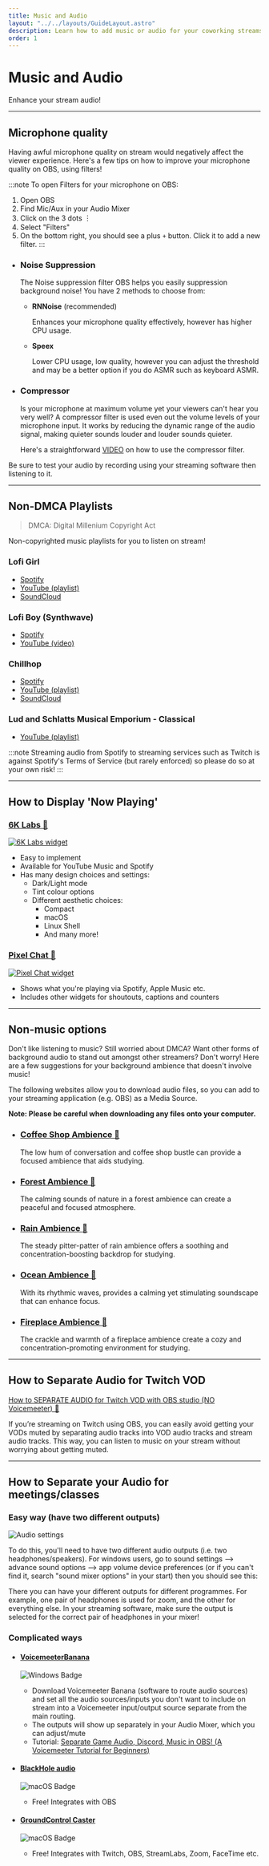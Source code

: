 ```yaml
---
title: Music and Audio
layout: "../../layouts/GuideLayout.astro"
description: Learn how to add music or audio for your coworking streams!
order: 1
---
```


# Music and Audio

Enhance your stream audio!

---

## Microphone quality

Having awful microphone quality on stream would negatively affect the viewer experience. Here's a few tips on how to improve your microphone quality on OBS, using filters!

:::note
To open Filters for your microphone on OBS:
1. Open OBS
2. Find Mic/Aux in your Audio Mixer
3. Click on the 3 dots  &#65049;
4. Select "Filters"
5. On the bottom right, you should see a plus `+` button. Click it to add a new filter.
:::

- ### Noise Suppression

  The Noise suppression filter OBS helps you easily suppression background noise! You have 2 methods to choose from:

  - **RNNoise** (recommended)
    
    Enhances your microphone quality effectively, however has higher CPU usage.

  - **Speex**
    
    Lower CPU usage, low quality, however you can adjust the threshold and may be a better option if you do ASMR such as keyboard ASMR.

- ### Compressor

  Is your microphone at maximum volume yet your viewers can't hear you very well? A compressor filter is used even out the volume levels of your microphone input. It works by reducing the dynamic range of the audio signal, making quieter sounds louder and louder sounds quieter.

  Here's a straightforward [VIDEO](https://youtu.be/ZvX7Ys0ghG4) on how to use the compressor filter.

Be sure to test your audio by recording using your streaming software then listening to it.

---

## Non-DMCA Playlists

> DMCA: Digital Millenium Copyright Act

Non-copyrighted music playlists for you to listen on stream!

### Lofi Girl

- [Spotify](https://open.spotify.com/playlist/0vvXsWCC9xrXsKd4FyS8kM?si=65d4b951673847a2)
- [YouTube (playlist)](https://www.youtube.com/watch?v=CMNyHBx1gak&list=PL6NdkXsPL07KN01gH2vucrHCEyyNmVEx4)
- [SoundCloud](https://soundcloud.com/lofi_girl)

### Lofi Boy (Synthwave)

- [Spotify](https://open.spotify.com/playlist/1YIe34rcmLjCYpY9wJoM2p?si=f5115c5c9b644871)
- [YouTube (video)](https://youtu.be/TlWYgGyNnJo)

### Chillhop

- [Spotify](https://open.spotify.com/user/chillhopmusic?si=b9c63cbb27db45ab&nd=1&dlsi=477657d953294e71)
- [YouTube (playlist)](https://www.youtube.com/watch?v=XuW2hx3h7sE&list=PLt7bG0K25iXgkGK9PLhP3yryqc7S8uHds)
- [SoundCloud](https://soundcloud.com/chillhopdotcom)

### Lud and Schlatts Musical Emporium - Classical

- [YouTube (playlist)](https://youtu.be/VBSP75pr2bg?list=PL2LwrpMfls5K1DVyG5ii_mEGKqzK9EGlr)

:::note
Streaming audio from Spotify to streaming services such as Twitch is against Spotify's Terms of Service (but rarely enforced) so please do so at your own risk! 
:::

---

## How to Display 'Now Playing'

### [6K Labs 🔗](https://6klabs.com/)

<a href="https://6klabs.com/">
  <Image src={SixKLabs} alt="6K Labs widget" loading="lazy" />
</a>

- Easy to implement
- Available for YouTube Music and Spotify
- Has many design choices and settings:
  - Dark/Light mode
  - Tint colour options
  - Different aesthetic choices:
    - Compact
    - macOS
    - Linux Shell
    - And many more!

### [Pixel Chat 🔗](https://pixelchat.tv/)

<a href="https://pixelchat.tv/"><Image src={PixelChat} alt="Pixel Chat widget" loading="lazy" /></a>

- Shows what you're playing via Spotify, Apple Music etc.
- Includes other widgets for shoutouts, captions and counters

---

## Non-music options

Don't like listening to music? Still worried about DMCA? Want other forms of background audio to stand out amongst other streamers? Don't worry! Here are a few suggestions for your background ambience that doesn't involve music!

The following websites allow you to download audio files, so you can add to your streaming application (e.g. OBS) as a Media Source.

**Note: Please be careful when downloading any files onto your computer.**

- ### [Coffee Shop Ambience 🔗](https://pixabay.com/sound-effects/search/coffee%20shop/)

  The low hum of conversation and coffee shop bustle can provide a focused ambience that aids studying.

- ### [Forest Ambience 🔗](https://pixabay.com/sound-effects/search/forest%20ambience/)

  The calming sounds of nature in a forest ambience can create a peaceful and focused atmosphere.

- ### [Rain Ambience 🔗](https://pixabay.com/sound-effects/search/rain/)

  The steady pitter-patter of rain ambience offers a soothing and concentration-boosting backdrop for studying.

- ### [Ocean Ambience 🔗](https://pixabay.com/sound-effects/search/ocean%20ambience/)

  With its rhythmic waves, provides a calming yet stimulating soundscape that can enhance focus.

- ### [Fireplace Ambience 🔗](https://pixabay.com/sound-effects/search/fireplace/)

  The crackle and warmth of a fireplace ambience create a cozy and concentration-promoting environment for studying.

---

## How to Separate Audio for Twitch VOD

[How to SEPARATE AUDIO for Twitch VOD with OBS studio (NO Voicemeeter) 🔗](https://www.youtube.com/watch?v=0Lj5rkqSp48)

If you’re streaming on Twitch using OBS, you can easily avoid getting your VODs muted by separating audio tracks into VOD audio tracks and stream audio tracks. This way, you can listen to music on your stream without worrying about getting muted.

---

## How to Separate your Audio for meetings/classes

### Easy way (have two different outputs)

<Image src={AudioSettings} alt="Audio settings" loading="lazy" />

To do this, you'll need to have two different audio outputs (i.e. two headphones/speakers). For windows users, go to sound settings --> advance sound options --> app volume device preferences (or if you can't find it, search "sound mixer options" in your start) then you should see this:

There you can have your different outputs for different programmes. For example, one pair of headphones is used for zoom, and the other for everything else. In your streaming software, make sure the output is selected for the correct pair of headphones in your mixer!

### Complicated ways

- #### [VoicemeeterBanana](https://vb-audio.com/Voicemeeter/banana.htm) 
  ![Windows Badge](https://img.shields.io/badge/Windows-0078D4?logo=windows&logoColor=fff&style=for-the-badge)

  - Download Voicemeeter Banana (software to route audio sources) and set all the audio sources/inputs you don't want to include on stream into a Voicemeeter input/output source separate from the main routing. 
  - The outputs will show up separately in your Audio Mixer, which you can adjust/mute 
  - Tutorial: [Separate Game Audio, Discord, Music in OBS! (A Voicemeeter Tutorial for Beginners)](https://www.youtube.com/watch?v=XD9sWOjITYU&t=376s)

- #### [BlackHole audio](https://obsproject.com/forum/resources/mac-desktop-audio-using-blackhole.1191/)
  ![macOS Badge](https://img.shields.io/badge/macOS-fff?logo=macos&logoColor=000&style=for-the-badge)
  - Free! Integrates with OBS

- #### [GroundControl Caster](https://gingeraudio.com/groundcontrol-caster/)
  ![macOS Badge](https://img.shields.io/badge/macOS-fff?logo=macos&logoColor=000&style=for-the-badge)
  - Free! Integrates with Twitch, OBS, StreamLabs, Zoom, FaceTime etc.
